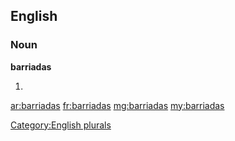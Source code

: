 ==English==

===Noun===
'''barriadas'''

# {{plural of|[[barriada]]}}

[[Category:English plurals]]

[[ar:barriadas]]
[[fr:barriadas]]
[[mg:barriadas]]
[[my:barriadas]]